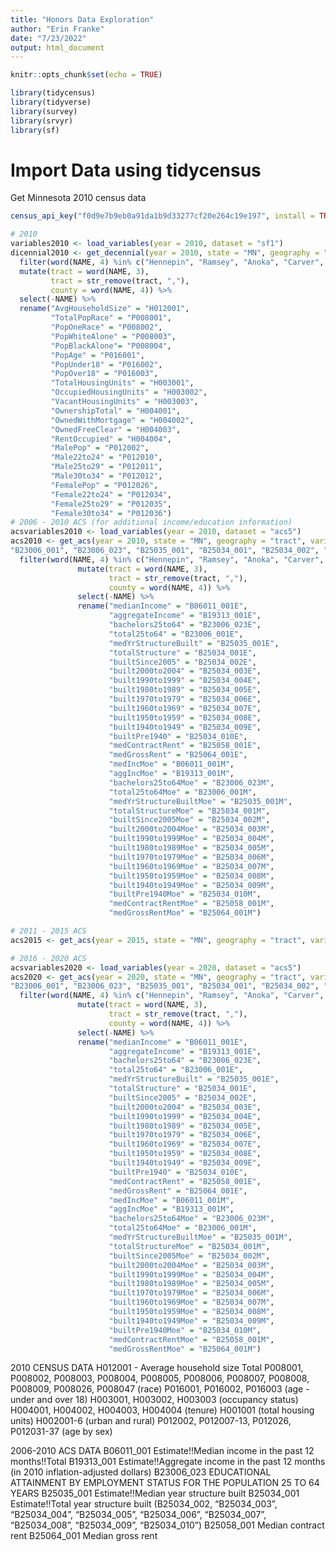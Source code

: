 ```yaml
---
title: "Honors Data Exploration"
author: "Erin Franke"
date: "7/23/2022"
output: html_document
---
```


```r
knitr::opts_chunk$set(echo = TRUE)
```

```r
library(tidycensus)
library(tidyverse)
library(survey)
library(srvyr)
library(sf)
```

# Import Data using tidycensus

Get Minnesota 2010 census data
```r
census_api_key("f0d9e7b9eb0a91da1b9d33277cf20e264c19e197", install = TRUE, overwrite=TRUE)

# 2010 
variables2010 <- load_variables(year = 2010, dataset = "sf1")
dicennial2010 <- get_decennial(year = 2010, state = "MN", geography = "tract", variables = c("H012001", "P008001", "P008002", "P008003", "P008004", "P016001", "P016002", "P016003", "H003001", "H003002", "H003003", "H004001", "H004002", "H004003", "H004004", "P012002", "P012010", "P012011", "P012012", "P012026", "P012034", "P012035", "P012036"), geometry = TRUE, output='wide') %>%
  filter(word(NAME, 4) %in% c("Hennepin", "Ramsey", "Anoka", "Carver", "Dakota", "Scott", "Washington")) %>%
  mutate(tract = word(NAME, 3),
         tract = str_remove(tract, ","),
         county = word(NAME, 4)) %>%
  select(-NAME) %>%
  rename("AvgHouseholdSize" = "H012001", 
         "TotalPopRace" = "P008001", 
         "PopOneRace" = "P008002", 
         "PopWhiteAlone" = "P008003", 
         "PopBlackAlone"= "P008004", 
         "PopAge" = "P016001", 
         "PopUnder18" = "P016002", 
         "PopOver18" = "P016003", 
         "TotalHousingUnits" = "H003001", 
         "OccupiedHousingUnits" = "H003002", 
         "VacantHousingUnits" = "H003003", 
         "OwnershipTotal" = "H004001", 
         "OwnedWithMortgage" = "H004002", 
         "OwnedFreeClear" = "H004003", 
         "RentOccupied" = "H004004", 
         "MalePop" = "P012002", 
         "Male22to24" = "P012010", 
         "Male25to29" = "P012011", 
         "Male30to34" = "P012012", 
         "FemalePop" = "P012026", 
         "Female22to24" = "P012034", 
         "Female25to29" = "P012035", 
         "Female30to34" = "P012036") 
# 2006 - 2010 ACS (for additional income/education information)
acsvariables2010 <- load_variables(year = 2010, dataset = "acs5") 
acs2010 <- get_acs(year = 2010, state = "MN", geography = "tract", variables = c("B06011_001", "B19313_001", 	
"B23006_001", "B23006_023", "B25035_001", "B25034_001", "B25034_002", "B25034_003", "B25034_004", "B25034_005", "B25034_006", "B25034_007", "B25034_008", "B25034_009", "B25034_010", "B25058_001", "B25064_001"), output = 'wide') %>%
  filter(word(NAME, 4) %in% c("Hennepin", "Ramsey", "Anoka", "Carver", "Dakota", "Scott", "Washington"))%>%
               mutate(tract = word(NAME, 3),
                      tract = str_remove(tract, ","),
                      county = word(NAME, 4)) %>%
               select(-NAME) %>%
               rename("medianIncome" = "B06011_001E", 
                      "aggregateIncome" = "B19313_001E", 
                      "bachelors25to64" = "B23006_023E",
                      "total25to64" = "B23006_001E", 
                      "medYrStructureBuilt" = "B25035_001E", 
                      "totalStructure" = "B25034_001E", 
                      "builtSince2005" = "B25034_002E", 
                      "built2000to2004" = "B25034_003E", 
                      "built1990to1999" = "B25034_004E", 
                      "built1980to1989" = "B25034_005E", 
                      "built1970to1979" = "B25034_006E", 
                      "built1960to1969" = "B25034_007E", 
                      "built1950to1959" = "B25034_008E", 
                      "built1940to1949" = "B25034_009E", 
                      "builtPre1940" = "B25034_010E", 
                      "medContractRent" = "B25058_001E", 
                      "medGrossRent" = "B25064_001E", 
                      "medIncMoe" = "B06011_001M", 
                      "aggIncMoe" = "B19313_001M", 
                      "bachelors25to64Moe" = "B23006_023M",
                      "total25to64Moe" = "B23006_001M", 
                      "medYrStructureBuiltMoe" = "B25035_001M", 
                      "totalStructureMoe" = "B25034_001M", 
                      "builtSince2005Moe" = "B25034_002M", 
                      "built2000to2004Moe" = "B25034_003M", 
                      "built1990to1999Moe" = "B25034_004M", 
                      "built1980to1989Moe" = "B25034_005M", 
                      "built1970to1979Moe" = "B25034_006M", 
                      "built1960to1969Moe" = "B25034_007M", 
                      "built1950to1959Moe" = "B25034_008M", 
                      "built1940to1949Moe" = "B25034_009M", 
                      "builtPre1940Moe" = "B25034_010M", 
                      "medContractRentMoe" = "B25058_001M", 
                      "medGrossRentMoe" = "B25064_001M")

# 2011 - 2015 ACS
acs2015 <- get_acs(year = 2015, state = "MN", geography = "tract", variables = c("B06011_001", "B19313_001", "B23006_023", "B25035_001", "B25034_001", "B25034_002", "B25034_003", "B25034_004", "B25034_005", "B25034_006", "B25034_007", "B25034_008", "B25034_009", "B25034_010", "B25058_001", "B25064_001"))

# 2016 - 2020 ACS
acsvariables2020 <- load_variables(year = 2020, dataset = "acs5")
acs2020 <- get_acs(year = 2020, state = "MN", geography = "tract", variables = c("B06011_001", "B19313_001", 	
"B23006_001", "B23006_023", "B25035_001", "B25034_001", "B25034_002", "B25034_003", "B25034_004", "B25034_005", "B25034_006", "B25034_007", "B25034_008", "B25034_009", "B25034_010", "B25058_001", "B25064_001"), output = "wide") %>%
  filter(word(NAME, 4) %in% c("Hennepin", "Ramsey", "Anoka", "Carver", "Dakota", "Scott", "Washington"))%>%
               mutate(tract = word(NAME, 3),
                      tract = str_remove(tract, ","),
                      county = word(NAME, 4)) %>%
               select(-NAME) %>%
               rename("medianIncome" = "B06011_001E", 
                      "aggregateIncome" = "B19313_001E", 
                      "bachelors25to64" = "B23006_023E",
                      "total25to64" = "B23006_001E", 
                      "medYrStructureBuilt" = "B25035_001E", 
                      "totalStructure" = "B25034_001E", 
                      "builtSince2005" = "B25034_002E", 
                      "built2000to2004" = "B25034_003E", 
                      "built1990to1999" = "B25034_004E", 
                      "built1980to1989" = "B25034_005E", 
                      "built1970to1979" = "B25034_006E", 
                      "built1960to1969" = "B25034_007E", 
                      "built1950to1959" = "B25034_008E", 
                      "built1940to1949" = "B25034_009E", 
                      "builtPre1940" = "B25034_010E", 
                      "medContractRent" = "B25058_001E", 
                      "medGrossRent" = "B25064_001E", 
                      "medIncMoe" = "B06011_001M", 
                      "aggIncMoe" = "B19313_001M", 
                      "bachelors25to64Moe" = "B23006_023M",
                      "total25to64Moe" = "B23006_001M", 
                      "medYrStructureBuiltMoe" = "B25035_001M", 
                      "totalStructureMoe" = "B25034_001M", 
                      "builtSince2005Moe" = "B25034_002M", 
                      "built2000to2004Moe" = "B25034_003M", 
                      "built1990to1999Moe" = "B25034_004M", 
                      "built1980to1989Moe" = "B25034_005M", 
                      "built1970to1979Moe" = "B25034_006M", 
                      "built1960to1969Moe" = "B25034_007M", 
                      "built1950to1959Moe" = "B25034_008M", 
                      "built1940to1949Moe" = "B25034_009M", 
                      "builtPre1940Moe" = "B25034_010M", 
                      "medContractRentMoe" = "B25058_001M", 
                      "medGrossRentMoe" = "B25064_001M")
```

2010 CENSUS DATA
H012001 - Average household size Total
P008001, P008002, P008003, P008004, P008005, P008006, P008007, P008008, P008009, P008026, P008047 (race)
P016001, P016002, P016003 (age - under and over 18)
H003001, H003002, H003003 (occupancy status)
H004001, H004002, H004003, H004004 (tenure)
H001001 (total housing units)
H002001-6 (urban and rural)
P012002, P012007-13, P012026, P012031-37 (age by sex)

2006-2010 ACS DATA
B06011_001 Estimate!!Median income in the past 12 months!!Total
B19313_001 Estimate!!Aggregate income in the past 12 months (in 2010 inflation-adjusted dollars)
B23006_023 EDUCATIONAL ATTAINMENT BY EMPLOYMENT STATUS FOR THE POPULATION 25 TO 64 YEARS
B25035_001 Estimate!!Median year structure built
B25034_001 Estimate!!Total year structure built (B25034_002, "B25034_003", "B25034_004", "B25034_005", "B25034_006", "B25034_007", "B25034_008", "B25034_009", "B25034_010")
B25058_001 Median contract rent
B25064_001 Median gross rent

```r

```



